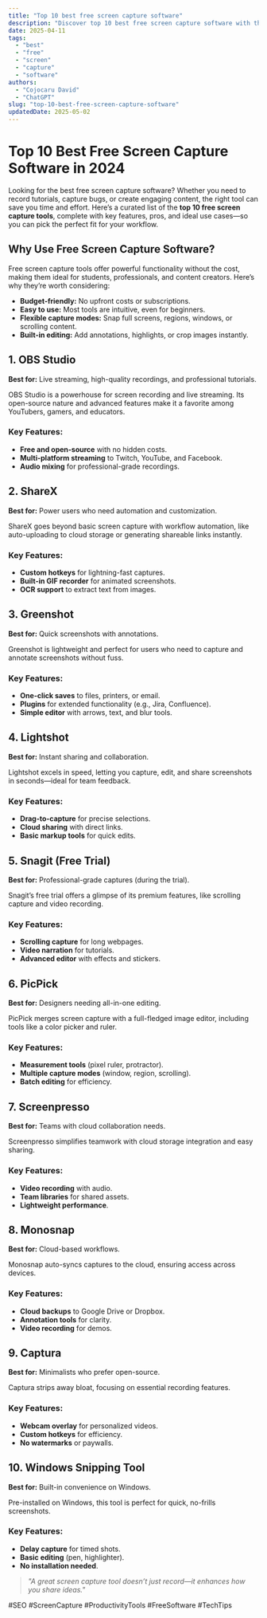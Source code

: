 ```yaml
---
title: "Top 10 best free screen capture software"
description: "Discover top 10 best free screen capture software with this in-depth guide, providing actionable insights and practical tips to boost your knowledge and results."
date: 2025-04-11
tags:
  - "best"
  - "free"
  - "screen"
  - "capture"
  - "software"
authors:
  - "Cojocaru David"
  - "ChatGPT"
slug: "top-10-best-free-screen-capture-software"
updatedDate: 2025-05-02
---
```


# Top 10 Best Free Screen Capture Software in 2024  

Looking for the best free screen capture software? Whether you need to record tutorials, capture bugs, or create engaging content, the right tool can save you time and effort. Here’s a curated list of the **top 10 free screen capture tools**, complete with key features, pros, and ideal use cases—so you can pick the perfect fit for your workflow.  

## Why Use Free Screen Capture Software?  

Free screen capture tools offer powerful functionality without the cost, making them ideal for students, professionals, and content creators. Here’s why they’re worth considering:  

- **Budget-friendly:** No upfront costs or subscriptions.  
- **Easy to use:** Most tools are intuitive, even for beginners.  
- **Flexible capture modes:** Snap full screens, regions, windows, or scrolling content.  
- **Built-in editing:** Add annotations, highlights, or crop images instantly.  

## 1. OBS Studio  

**Best for:** Live streaming, high-quality recordings, and professional tutorials.  

OBS Studio is a powerhouse for screen recording and live streaming. Its open-source nature and advanced features make it a favorite among YouTubers, gamers, and educators.  

### Key Features:  
- **Free and open-source** with no hidden costs.  
- **Multi-platform streaming** to Twitch, YouTube, and Facebook.  
- **Audio mixing** for professional-grade recordings.  

## 2. ShareX  

**Best for:** Power users who need automation and customization.  

ShareX goes beyond basic screen capture with workflow automation, like auto-uploading to cloud storage or generating shareable links instantly.  

### Key Features:  
- **Custom hotkeys** for lightning-fast captures.  
- **Built-in GIF recorder** for animated screenshots.  
- **OCR support** to extract text from images.  

## 3. Greenshot  

**Best for:** Quick screenshots with annotations.  

Greenshot is lightweight and perfect for users who need to capture and annotate screenshots without fuss.  

### Key Features:  
- **One-click saves** to files, printers, or email.  
- **Plugins** for extended functionality (e.g., Jira, Confluence).  
- **Simple editor** with arrows, text, and blur tools.  

## 4. Lightshot  

**Best for:** Instant sharing and collaboration.  

Lightshot excels in speed, letting you capture, edit, and share screenshots in seconds—ideal for team feedback.  

### Key Features:  
- **Drag-to-capture** for precise selections.  
- **Cloud sharing** with direct links.  
- **Basic markup tools** for quick edits.  

## 5. Snagit (Free Trial)  

**Best for:** Professional-grade captures (during the trial).  

Snagit’s free trial offers a glimpse of its premium features, like scrolling capture and video recording.  

### Key Features:  
- **Scrolling capture** for long webpages.  
- **Video narration** for tutorials.  
- **Advanced editor** with effects and stickers.  

## 6. PicPick  

**Best for:** Designers needing all-in-one editing.  

PicPick merges screen capture with a full-fledged image editor, including tools like a color picker and ruler.  

### Key Features:  
- **Measurement tools** (pixel ruler, protractor).  
- **Multiple capture modes** (window, region, scrolling).  
- **Batch editing** for efficiency.  

## 7. Screenpresso  

**Best for:** Teams with cloud collaboration needs.  

Screenpresso simplifies teamwork with cloud storage integration and easy sharing.  

### Key Features:  
- **Video recording** with audio.  
- **Team libraries** for shared assets.  
- **Lightweight performance**.  

## 8. Monosnap  

**Best for:** Cloud-based workflows.  

Monosnap auto-syncs captures to the cloud, ensuring access across devices.  

### Key Features:  
- **Cloud backups** to Google Drive or Dropbox.  
- **Annotation tools** for clarity.  
- **Video recording** for demos.  

## 9. Captura  

**Best for:** Minimalists who prefer open-source.  

Captura strips away bloat, focusing on essential recording features.  

### Key Features:  
- **Webcam overlay** for personalized videos.  
- **Custom hotkeys** for efficiency.  
- **No watermarks** or paywalls.  

## 10. Windows Snipping Tool  

**Best for:** Built-in convenience on Windows.  

Pre-installed on Windows, this tool is perfect for quick, no-frills screenshots.  

### Key Features:  
- **Delay capture** for timed shots.  
- **Basic editing** (pen, highlighter).  
- **No installation needed**.  

> _"A great screen capture tool doesn’t just record—it enhances how you share ideas."_  

#SEO #ScreenCapture #ProductivityTools #FreeSoftware #TechTips